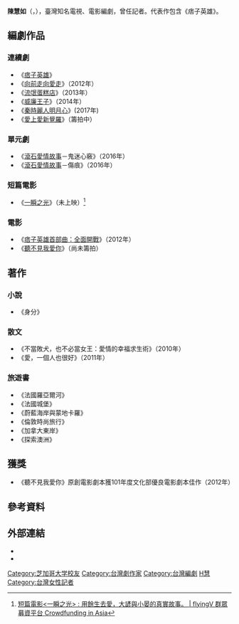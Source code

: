 {{藝人
| name                      = 陳慧如
| 類型 = 編劇
| image                     = <!-- 圖像 -->
| image_size                = <!-- 圖像大小 -->
| alt                       = <!-- 圖像替代 -->
| caption                   = <!-- 圖像描述 -->
| birth_name                = <!-- 本名 -->
| birth_date                = {{birth year and age|1976|}}
| birth_place               = {{TWN}}
| death_date                = <!-- 死亡日期 {{Death date and age|YYYY|MM|DD|YYYY|MM|DD}}-->
| death_place               = <!-- 死亡地點 -->
| residence                 = [[臺北市|臺北市]]<!-- 居住地 -->
| 國籍               = {{ROC}}
| 英文名               = Kelly Chen
| 羅馬拼音 = Chen Hui-Ju
| education                 = {{ubl|美國[[芝加哥大学|芝加哥大学]]社會科學碩士|[[國立臺灣大學|國立臺灣大學]]政治系政治理論組學士}}<!-- 教育程度 -->
| alma_mater                = <!-- 母校 -->
| occupation                = 記者、編劇、作家
| 代表作             = 《[[痞子英雄|痞子英雄]]》<!-- 知名作品 -->
| spouse                    = <!-- 配偶 -->
| partner                   = <!-- 伴侶 -->
| children                  = <!-- 子嗣 -->
| parents                   = <!-- 父母 -->
| imdb = 3608914
}}
'''陳慧如'''（{{lang-en|Kelly Chen}}，{{bd|1976年|}}），臺灣知名電視、電影編劇，曾任記者。代表作包含《痞子英雄》。

==編劇作品==
===連續劇===
*《[[痞子英雄|痞子英雄]]》
*《[[向前走向愛走|向前走向愛走]]》（2012年）
*《[[流氓蛋糕店_(台灣電視劇)|流氓蛋糕店]]》（2013年）
*《[[威廉王子_(電視劇)|威廉王子]]》（2014年）
*《[[秦時麗人明月心|秦時麗人明月心]]》(2017年)
*《[[愛上愛新覺羅|愛上愛新覺羅]]》（籌拍中）
===單元劇===
*《[[滾石愛情故事|滾石愛情故事]]－鬼迷心竅》（2016年）
*《[[滾石愛情故事|滾石愛情故事]]－傷痕》（2016年）
===短篇電影===
*《[[一瞬之光|一瞬之光]]》（未上映）<ref>[https://www.flyingv.cc/project/4851 短篇電影<一瞬之光> : 用餘生去愛，大諺與小晏的真實故事。 | flyingV 群眾募資平台 Crowdfunding in Asia]</ref>
=== 電影 ===
*《[[痞子英雄首部曲：全面開戰|痞子英雄首部曲：全面開戰]]》（2012年）
*《[[聽不見我愛你|聽不見我愛你]]》（尚未籌拍）

== 著作 ==
=== 小說 ===
* 《身分》
=== 散文 ===
* 《不當敗犬，也不必當女王：愛情的幸福求生術》（2010年）
*《愛，一個人也很好》（2011年）
=== 旅遊書 ===
*《法國羅亞爾河》
*《法國城堡》
*《蔚藍海岸與蒙地卡羅》
*《倫敦時尚旅行》
*《加拿大東岸》
*《探索澳洲》
== 獲獎 ==
*《聽不見我愛你》原創電影劇本獲101年度文化部優良電影劇本佳作（2012年）
== 參考資料 ==
{{reflist|2}}
{{reflist|2}}

== 外部連結 ==
*{{facebook|kellychenfans}}
*{{sinablog|kellyutopia}}

{{DEFAULTSORT:Chen陳, Huiju}}

[[Category:芝加哥大学校友|Category:芝加哥大学校友]]
[[Category:台灣劇作家|Category:台灣劇作家]]
[[Category:台灣編劇|Category:台灣編劇]]
[[Category:陈姓|H慧]]
[[Category:台灣女性記者|Category:台灣女性記者]]